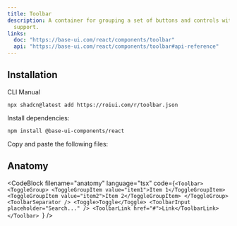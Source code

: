 ```yaml
---
title: Toolbar
description: A container for grouping a set of buttons and controls with keyboard navigation
  support.
links:
  doc: "https://base-ui.com/react/components/toolbar"
  api: "https://base-ui.com/react/components/toolbar#api-reference"
---
```


<ComponentPreview name="toolbar-demo" />

## Installation

<InstallationTabs>

<InstallationTabsList>
  <InstallationTabsTrigger value="cli">CLI</InstallationTabsTrigger>
  <InstallationTabsTrigger value="manual">Manual</InstallationTabsTrigger>
</InstallationTabsList>

<InstallationTabsContent value="cli">

```package-install
npx shadcn@latest add https://roiui.com/r/toolbar.json
```

</InstallationTabsContent>

<InstallationTabsContent value="manual" data-manual="true">

Install dependencies:

```package-install
npm install @base-ui-components/react
```

Copy and paste the following files:

<ComponentSource
    name="toolbar"
/>

</InstallationTabsContent>

</InstallationTabs>

## Anatomy

<CodeBlock
  filename="anatomy"
  language="tsx"
  code={`<Toolbar>
    <ToggleGroup>
        <ToggleGroupItem value="item1">Item 1</ToggleGroupItem>
        <ToggleGroupItem value="item2">Item 2</ToggleGroupItem>
    </ToggleGroup>
    <ToolbarSeparator />
    <Toggle>Toggle</Toggle>
    <ToolbarInput placeholder="Search..." />
    <ToolbarLink href="#">Link</ToolbarLink>
</Toolbar>
`}
/>
